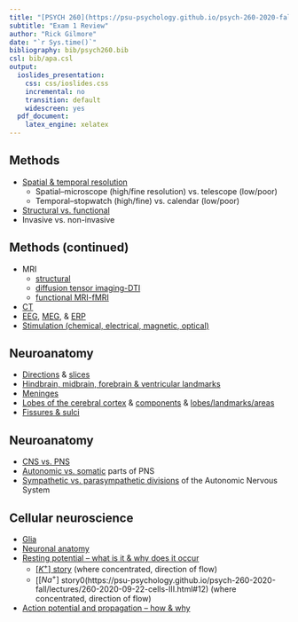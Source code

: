 ```yaml
---
title: "[PSYCH 260](https://psu-psychology.github.io/psych-260-2020-fall)"
subtitle: "Exam 1 Review"
author: "Rick Gilmore"
date: "`r Sys.time()`"
bibliography: bib/psych260.bib
csl: bib/apa.csl
output:
  ioslides_presentation:
    css: css/ioslides.css
    incremental: no
    transition: default
    widescreen: yes
  pdf_document:
    latex_engine: xelatex
---
```


## Methods

- [Spatial & temporal resolution](https://psu-psychology.github.io/psych-260-2020-fall/lectures/260-2020-08-27-history-levels-methods.html#25)
    - Spatial--microscope (high/fine resolution) vs. telescope (low/poor)
    - Temporal--stopwatch (high/fine) vs. calendar (low/poor)
- [Structural vs. functional](https://psu-psychology.github.io/psych-260-2020-fall/lectures/260-2020-08-27-history-levels-methods.html#39)
- Invasive vs. non-invasive

## Methods (continued)

- MRI 
    - [structural](https://psu-psychology.github.io/psych-260-2020-fall/lectures/260-2020-08-27-history-levels-methods.html#54)
    - [diffusion tensor imaging-DTI](https://psu-psychology.github.io/psych-260-2020-fall/lectures/260-2020-08-27-history-levels-methods.html#59)
    - [functional MRI-fMRI](https://psu-psychology.github.io/psych-260-2020-fall/lectures/260-2020-09-01-methods.html#42)
- [CT](https://psu-psychology.github.io/psych-260-2020-fall/lectures/260-2020-08-27-history-levels-methods.html#50)
- [EEG](https://psu-psychology.github.io/psych-260-2020-fall/lectures/260-2020-09-01-methods.html#47), [MEG](https://psu-psychology.github.io/psych-260-2020-fall/lectures/260-2020-09-01-methods.html#54), & [ERP](https://psu-psychology.github.io/psych-260-2020-fall/lectures/260-2020-09-01-methods.html#51)
- [Stimulation (chemical, electrical, magnetic, optical)](https://psu-psychology.github.io/psych-260-2020-fall/lectures/260-2020-09-01-methods.html#57)

## Neuroanatomy

- [Directions](https://psu-psychology.github.io/psych-260-2020-fall/lectures/260-2020-09-03-anatomy-I.html#32) & [slices](https://psu-psychology.github.io/psych-260-2020-fall/lectures/260-2020-09-03-anatomy-I.html#35)
- [Hindbrain, midbrain, forebrain & ventricular landmarks](https://psu-psychology.github.io/psych-260-2020-fall/lectures/260-2020-09-03-anatomy-I.html#49)
- [Meninges](https://psu-psychology.github.io/psych-260-2020-fall/lectures/260-2020-09-03-anatomy-I.html#37)
- [Lobes of the cerebral cortex](https://psu-psychology.github.io/psych-260-2020-fall/lectures/260-2020-09-08-anatomy-II.html#43) & [components](https://psu-psychology.github.io/psych-260-2020-fall/lectures/260-2020-09-08-anatomy-II.html#54) & [lobes/landmarks/areas](https://psu-psychology.github.io/psych-260-2020-fall/lectures/260-2020-09-08-anatomy-II.html#74)
- [Fissures & sulci](https://psu-psychology.github.io/psych-260-2020-fall/lectures/260-2020-09-08-anatomy-II.html#46)

## Neuroanatomy

- [CNS vs. PNS](https://psu-psychology.github.io/psych-260-2020-fall/lectures/260-2020-09-03-anatomy-I.html#48)
- [Autonomic vs. somatic](https://psu-psychology.github.io/psych-260-2020-fall/lectures/260-2020-09-08-anatomy-II.html#85) parts of PNS
- [Sympathetic vs. parasympathetic divisions](https://psu-psychology.github.io/psych-260-2020-fall/lectures/260-2020-09-08-anatomy-II.html#88) of the Autonomic Nervous System

## Cellular neuroscience

- [Glia](https://psu-psychology.github.io/psych-260-2020-fall/lectures/260-2020-09-15-cells.html#14)
- [Neuronal anatomy](https://psu-psychology.github.io/psych-260-2020-fall/lectures/260-2020-09-15-cells.html#26)
- [Resting potential -- what is it & why does it occur](https://psu-psychology.github.io/psych-260-2020-fall/lectures/260-2020-09-15-cells.html#49)
    - [$[K^+]$ story](https://psu-psychology.github.io/psych-260-2020-fall/lectures/260-2020-09-22-cells-III.html#8) (where concentrated, direction of flow)
    + [$[Na^+]$ story0(https://psu-psychology.github.io/psych-260-2020-fall/lectures/260-2020-09-22-cells-III.html#12) (where concentrated, direction of flow)
- [Action potential and propagation -- how & why](https://psu-psychology.github.io/psych-260-2020-fall/lectures/260-2020-09-17-cells-II.html#39)
